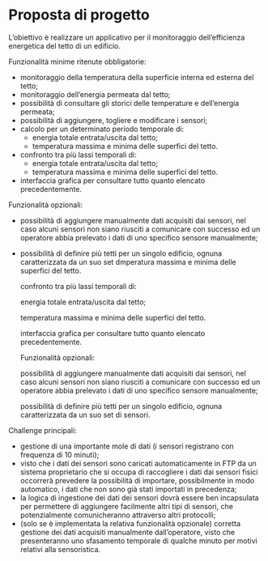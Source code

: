 # Proposta di progetto

L'obiettivo è realizzare un applicativo per il monitoraggio dell'efficienza energetica del tetto di un edificio.

Funzionalità minime ritenute obbligatorie:

- monitoraggio della temperatura della superficie interna ed esterna del tetto;
- monitoraggio dell'energia permeata dal tetto;
- possibilità di consultare gli storici delle temperature e dell'energia permeata;
- possibilità di aggiungere, togliere e modificare i sensori;
- calcolo per un determinato periodo temporale di:
  - energia totale entrata/uscita dal tetto;
  - temperatura massima e minima delle superfici del tetto.
- confronto tra più lassi temporali di:
  - energia totale entrata/uscita dal tetto;
  - temperatura massima e minima delle superfici del tetto.
- interfaccia grafica per consultare tutto quanto elencato precedentemente.

Funzionalità opzionali:

- possibilità di aggiungere manualmente dati acquisiti dai sensori, nel caso alcuni sensori non siano riusciti a
  comunicare con successo ed un operatore abbia prelevato i dati di uno specifico sensore manualmente;

- possibilità di definire più tetti per un singolo edificio, ognuna caratterizzata da un suo set dmperatura massima e minima delle superfici del tetto.
  
  confronto tra più lassi temporali di:
  
  energia totale entrata/uscita dal tetto;
  
  temperatura massima e minima delle superfici del tetto.
  
  interfaccia grafica per consultare tutto quanto elencato precedentemente.
  
  Funzionalità opzionali:
  
  possibilità di aggiungere manualmente dati acquisiti dai sensori, nel caso alcuni sensori non siano riusciti a
  comunicare con successo ed un operatore abbia prelevato i dati di uno specifico sensore manualmente;
  
  possibilità di definire più tetti per un singolo edificio, ognuna caratterizzata da un suo set di sensori.

Challenge principali:

- gestione di una importante mole di dati (i sensori registrano con frequenza di 10 minuti);
- visto che i dati dei sensori sono caricati automaticamente in FTP da un sistema proprietario che si occupa di
  raccogliere i dati dai sensori fisici occorrerà prevedere la possibilità di importare, possibilmente in modo
  automatico, i dati che non sono già stati importati in precedenza;
- la logica di ingestione dei dati dei sensori dovrà essere ben incapsulata per permettere di aggiungere facilmente
  altri tipi di sensori, che potenzialmente comunicheranno attraverso altri protocolli;
- (solo se è implementata la relativa funzionalità opzionale) corretta gestione dei dati acquisiti manualmente
  dall'operatore, visto che presenteranno uno sfasamento temporale di qualche minuto per motivi relativi alla
  sensoristica.

